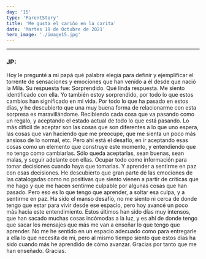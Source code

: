 ```yaml
---
day: '15'
type: 'ParentStory'
title: 'Me gusta el cariño en la carita'
date: 'Martes 19 de Octubre de 2021'
hero_image: './image15.jpg'
---
```


---

### JP:

Hoy le pregunté a mi papá qué palabra elegía para definir y ejemplificar el torrente de sensaciones y emociones que han venido a él desde que nació la Mila. Su respuesta fue: Sorprendido. Qué linda respuesta. Me siento identificado con ella. Yo también estoy sorprendido, por todo lo que estos cambios han significado en mi vida. Por todo lo que ha pasado en estos días, y he descubierto que una muy buena forma de relacionarme con esta sorpresa es maravillándome. Recibiendo cada cosa que va pasando como un regalo, y aceptando el estado actual de todo lo que está pasando. Lo más difícil de aceptar son las cosas que son diferentes a lo que uno espera, las cosas que van haciendo que me preocupe, que me sienta un poco más ansioso de lo normal, etc. Pero ahí está el desafío, en ir aceptando esas cosas como un elemento que construye este momento, y entendiendo que no tengo como cambiarlas. Sólo queda aceptarlas, sean buenas, sean malas, y seguir adelante con ellas. Ocupar todo como información para tomar decisiones cuando haya que tomarlas. Y aprender a sentirme en paz con esas decisiones. He descubierto que gran parte de las emociones de las catalogadas como no positivas que siento vienen a partir de críticas que me hago y que me hacen sentirme culpable por algunas cosas que han pasado. Pero eso es lo que tengo que aprender, a soltar esa culpa, y a sentirme en paz. Ha sido el manso desafío, no me siento ni cerca de donde tengo que estar para vivir desde ese espacio, pero hoy avancé un poco más hacia este entendimiento. Estos últimos han sido días muy intensos, que han sacado muchas cosas incómodas a la luz, y es ahí de donde tengo que sacar los mensajes que más me van a enseñar lo que tengo que aprender. No me he sentido en un espacio adecuado como para entregarle a ella lo que necesita de mi, pero al mismo tiempo siento que estos días ha sido cuando más he aprendido de cómo avanzar. Gracias por tanto que me han enseñado. Gracias.
